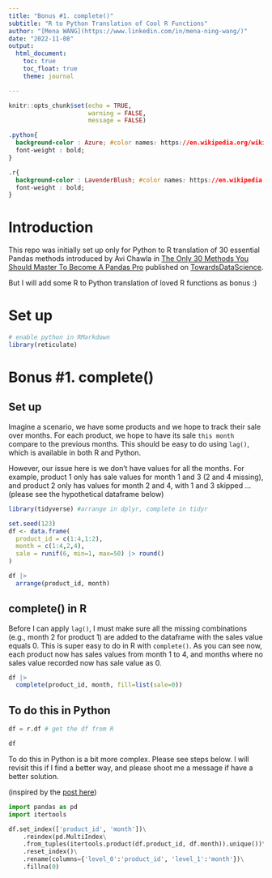 ```yaml
---
title: "Bonus #1. complete()"
subtitle: "R to Python Translation of Cool R Functions"
author: "[Mena WANG](https://www.linkedin.com/in/mena-ning-wang/)"
date: "2022-11-08"
output: 
  html_document:
    toc: true
    toc_float: true
    theme: journal

---
```


```r
knitr::opts_chunk$set(echo = TRUE,
                      warning = FALSE,
                      message = FALSE)
```


```css

.python{
  background-color : Azure; #color names: https://en.wikipedia.org/wiki/Web_colors
  font-weight : bold;
}

.r{
  background-color : LavenderBlush; #color names: https://en.wikipedia.org/wiki/Web_colors
  font-weight : bold;
}

```

# Introduction

This repo was initially set up only for Python to R translation of 30 essential Pandas methods introduced by Avi Chawla in [The Only 30 Methods You Should Master To Become A Pandas Pro](https://towardsdatascience.com/the-only-30-methods-you-should-master-to-become-a-pandas-pro-749795084bb2) published on [TowardsDataScience](https://towardsdatascience.com/).  

But I will add some R to Python translation of loved R functions as bonus :) 

# Set up

```r
# enable python in RMarkdown
library(reticulate)

```


# Bonus #1. complete()

## Set up

Imagine a scenario, we have some products and we hope to track their sale over months. For each product, we hope to have its sale `this month` compare to the previous months. This should be easy to do using `lag()`, which is available in both R and Python. 

However, our issue here is we don't have values for all the months. For example, product 1 only has sale values for month 1 and 3 (2 and 4 missing), and product 2 only has values for month 2 and 4, with 1 and 3 skipped ... (please see the hypothetical dataframe below)



```r
library(tidyverse) #arrange in dplyr, complete in tidyr

set.seed(123)
df <- data.frame(
  product_id = c(1:4,1:2),
  month = c(1:4,2,4),
  sale = runif(6, min=1, max=50) |> round()
)

df |> 
  arrange(product_id, month)

```


## complete() in R

Before I can apply `lag()`, I must make sure all the missing combinations (e.g., month 2 for product 1) are added to the dataframe with the sales value equals 0. This is super easy to do in R with `complete()`. As you can see now, each product now has sales values from month 1 to 4, and months where no sales value recorded now has sale value as 0.

```r
df |> 
  complete(product_id, month, fill=list(sale=0))

```


## To do this in Python

```python
df = r.df # get the df from R

df
```

To do this in Python is a bit more complex. Please see steps below. I will revisit this if I find a better way, and please shoot me a message if have a better solution. 

(inspired by the [post here](https://stackoverflow.com/questions/52104737/python-how-to-expand-a-pandas-dataframes-rows-to-include-all-combinations-of))

```python
import pandas as pd
import itertools

df.set_index(['product_id', 'month'])\
    .reindex(pd.MultiIndex\
    .from_tuples(itertools.product(df.product_id, df.month)).unique())\
    .reset_index()\
    .rename(columns={'level_0':'product_id', 'level_1':'month'})\
    .fillna(0)
```

